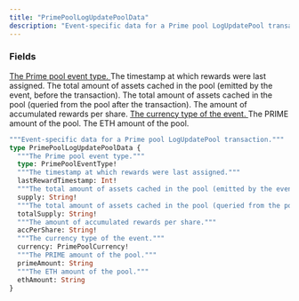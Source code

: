 ```yaml
---
title: "PrimePoolLogUpdatePoolData"
description: "Event-specific data for a Prime pool LogUpdatePool transaction."
---
```


### Fields

<a href="/api-reference/types/primepooleventtype">
  <ResponseField name="type" type="PrimePoolEventType!" required>
    The Prime pool event type.
  </ResponseField>
</a>

<ResponseField name="lastRewardTimestamp" type="Int!" required>
  The timestamp at which rewards were last assigned.
</ResponseField>

<ResponseField name="supply" type="String!" required>
  The total amount of assets cached in the pool (emitted by the event, before the transaction).
</ResponseField>

<ResponseField name="totalSupply" type="String!" required>
  The total amount of assets cached in the pool (queried from the pool after the transaction).
</ResponseField>

<ResponseField name="accPerShare" type="String!" required>
  The amount of accumulated rewards per share.
</ResponseField>

<a href="/api-reference/types/primepoolcurrency">
  <ResponseField name="currency" type="PrimePoolCurrency!" required>
    The currency type of the event.
  </ResponseField>
</a>

<ResponseField name="primeAmount" type="String">
  The PRIME amount of the pool.
</ResponseField>

<ResponseField name="ethAmount" type="String">
  The ETH amount of the pool.
</ResponseField>


```graphql PrimePoolLogUpdatePoolData
"""Event-specific data for a Prime pool LogUpdatePool transaction."""
type PrimePoolLogUpdatePoolData {
  """The Prime pool event type."""
  type: PrimePoolEventType!
  """The timestamp at which rewards were last assigned."""
  lastRewardTimestamp: Int!
  """The total amount of assets cached in the pool (emitted by the event, before the transaction)."""
  supply: String!
  """The total amount of assets cached in the pool (queried from the pool after the transaction)."""
  totalSupply: String!
  """The amount of accumulated rewards per share."""
  accPerShare: String!
  """The currency type of the event."""
  currency: PrimePoolCurrency!
  """The PRIME amount of the pool."""
  primeAmount: String
  """The ETH amount of the pool."""
  ethAmount: String
}
```

